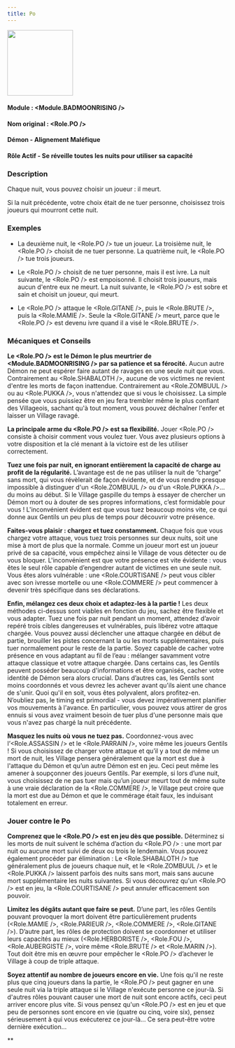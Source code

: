 ```yaml
---
title: Po
---
```



<img src='/img/blood-on-the-clocktower/roles/po.png' height='150' />

#### Module : <Module.BADMOONRISING />
#### Nom original : <Role.PO />
#### Démon - Alignement Maléfique
#### Rôle Actif - Se réveille toutes les nuits pour utiliser sa capacité

### Description

Chaque nuit, vous pouvez choisir un joueur : il meurt.

Si la nuit précédente, votre choix était de ne tuer personne, choisissez trois joueurs qui mourront cette nuit.

### Exemples

- La deuxième nuit, le <Role.PO /> tue un joueur. La troisième nuit, le <Role.PO /> choisit de ne tuer personne. La quatrième nuit, le <Role.PO /> tue trois joueurs.

- Le <Role.PO /> choisit de ne tuer personne, mais il est ivre. La nuit suivante, le <Role.PO /> est empoisonné. Il choisit trois joueurs, mais aucun d'entre eux ne meurt. La nuit suivante, le <Role.PO /> est sobre et sain et choisit un joueur, qui meurt.

- Le <Role.PO /> attaque le <Role.GITANE />, puis le <Role.BRUTE />, puis la <Role.MAMIE />. Seule la <Role.GITANE /> meurt, parce que le <Role.PO /> est devenu ivre quand il a visé le <Role.BRUTE />.

### Mécaniques et Conseils

**Le <Role.PO /> est le Démon le plus meurtrier de <Module.BADMOONRISING /> par sa patience et sa férocité.** Aucun autre Démon ne peut espérer faire autant de ravages en une seule nuit que vous. Contrairement au <Role.SHABALOTH />, aucune de vos victimes ne revient d'entre les morts de façon inattendue. Contrairement au <Role.ZOMBUUL /> ou au <Role.PUKKA />, vous n'attendez que si vous le choisissez. La simple pensée que vous puissiez être en jeu fera trembler même le plus confiant des Villageois, sachant qu'à tout moment, vous pouvez déchaîner l'enfer et laisser un Village ravagé.

**La principale arme du <Role.PO /> est sa flexibilité.** Jouer <Role.PO /> consiste à choisir comment vous voulez tuer. Vous avez plusieurs options à votre disposition et la clé menant à la victoire est de les utiliser correctement.

**Tuez une fois par nuit, en ignorant entièrement la capacité de charge au profit de la régularité.** L’avantage est de ne pas utiliser la nuit de “charge” sans mort, qui vous révèlerait de façon évidente, et de vous rendre presque impossible à distinguer d'un <Role.ZOMBUUL /> ou d'un <Role.PUKKA />... du moins au début. Si le Village gaspille du temps à essayer de chercher un Démon mort ou à douter de ses propres informations, c’est formidable pour vous ! L'inconvénient évident est que vous tuez beaucoup moins vite, ce qui donne aux Gentils un peu plus de temps pour découvrir votre présence.

**Faites-vous plaisir : chargez et tuez constamment.** Chaque fois que vous chargez votre attaque, vous tuez trois personnes sur deux nuits, soit une mise à mort de plus que la normale. Comme un joueur mort est un joueur privé de sa capacité, vous empêchez ainsi le Village de vous détecter ou de vous bloquer. L'inconvénient est que votre présence est vite évidente : vous êtes le seul rôle capable d’engendrer autant de victimes en une seule nuit. Vous êtes alors vulnérable : une <Role.COURTISANE /> peut vous cibler avec son ivresse mortelle ou une <Role.COMMERE /> peut commencer à devenir très spécifique dans ses déclarations.

**Enfin, mélangez ces deux choix et adaptez-les à la partie !** Les deux méthodes ci-dessus sont viables en fonction du jeu, sachez être flexible et vous adapter. Tuez une fois par nuit pendant un moment, attendez d’avoir repéré trois cibles dangereuses et vulnérables, puis libérez votre attaque chargée. Vous pouvez aussi déclencher une attaque chargée en début de partie, brouiller les pistes concernant la ou les morts supplémentaires, puis tuer normalement pour le reste de la partie. Soyez capable de cacher votre présence en vous adaptant au fil de l’eau : mélanger savamment votre attaque classique et votre attaque chargée. Dans certains cas, les Gentils peuvent posséder beaucoup d'informations et être organisés, cacher votre identité de Démon sera alors crucial. Dans d’autres cas, les Gentils sont moins coordonnés et vous devrez les achever avant qu'ils aient une chance de s'unir. Quoi qu'il en soit, vous êtes polyvalent, alors profitez-en. N’oubliez pas, le timing est primordial - vous devez impérativement planifier vos mouvements à l'avance. En particulier, vous pouvez vous attirer de gros ennuis si vous avez vraiment besoin de tuer plus d'une personne mais que vous n'avez pas chargé la nuit précédente.

**Masquez les nuits où vous ne tuez pas.** Coordonnez-vous avec l’<Role.ASSASSIN /> et le <Role.PARRAIN />, voire même les joueurs Gentils ! Si vous choisissez de charger votre attaque et qu’il y a tout de même un mort de nuit, les Village pensera généralement que la mort est due à l'attaque du Démon et qu’un autre Démon est en jeu. Ceci peut même les amener à soupçonner des joueurs Gentils. Par exemple, si lors d’une nuit, vous choisissez de ne pas tuer mais qu’un joueur meurt tout de même suite à une vraie déclaration de la <Role.COMMERE />, le Village peut croire que la mort est due au Démon et que le commérage était faux, les induisant totalement en erreur.

### Jouer contre le Po

**Comprenez que le <Role.PO /> est en jeu dès que possible.** Déterminez si les morts de nuit suivent le schéma d’action du <Role.PO /> : une mort par nuit ou aucune mort suivi de deux ou trois le lendemain. Vous pouvez également procéder par élimination : Le <Role.SHABALOTH /> tue généralement plus de joueurs chaque nuit, et le <Role.ZOMBUUL /> et le <Role.PUKKA /> laissent parfois des nuits sans mort, mais sans aucune mort supplémentaire les nuits suivantes. Si vous découvrez qu'un <Role.PO /> est en jeu, la <Role.COURTISANE /> peut annuler efficacement son pouvoir.

**Limitez les dégâts autant que faire se peut.** D’une part, les rôles Gentils pouvant provoquer la mort doivent être particulièrement prudents (<Role.MAMIE />, <Role.PARIEUR />, <Role.COMMERE />, <Role.GITANE />). D’autre part, les rôles de protection doivent se coordonner et utiliser leurs capacités au mieux (<Role.HERBORISTE />, <Role.FOU />, <Role.AUBERGISTE />, voire même <Role.BRUTE /> et <Role.MARIN />). Tout doit être mis en œuvre pour empêcher le <Role.PO /> d’achever le Village à coup de triple attaque.

**Soyez attentif au nombre de joueurs encore en vie.** Une fois qu'il ne reste plus que cinq joueurs dans la partie, le <Role.PO /> peut gagner en une seule nuit via la triple attaque si le Village n'exécute personne ce jour-là. Si d'autres rôles pouvant causer une mort de nuit sont encore actifs, ceci peut arriver encore plus vite. Si vous pensez qu'un <Role.PO /> est en jeu et que peu de personnes sont encore en vie (quatre ou cinq, voire six), pensez sérieusement à qui vous exécuterez ce jour-là... Ce sera peut-être votre dernière exécution...

**

